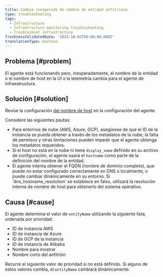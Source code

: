 ```yaml
---
title: Cambio inesperado de nombre de entidad anfitriona
type: troubleshooting
tags:
  - Infrastructure
  - Infrastructure monitoring troubleshooting
  - Troubleshoot infrastructure
freshnessValidatedDate: '2023-10-02T00:00:00.000Z'
translationType: machine
---
```


## Problema [#problem]

El agente está funcionando pero, inesperadamente, el nombre de la entidad o el nombre de host en la UI o la telemetría cambia para el agente de infraestructura.

## Solución [#solution]

Revise la configuración [del nombre de host](/docs/infrastructure/install-infrastructure-agent/configuration/infrastructure-agent-configuration-settings/#hostname-variables) en la configuración del agente.

Considere las siguientes pautas:

* Para entornos de nube (AWS, Azure, GCP), asegúrese de que el ID de la instancia se pueda obtener a través de los metadatos de la nube; la falta de permisos y otras limitaciones pueden impedir que el agente obtenga los metadatos requeridos.
* Si el host no está en la nube ni tiene `display_name` definido en su archivo de configuración, el agente usará el `hostname` como parte de la definición del nombre de la entidad.
* El agente intenta obtener el FQDN (nombre de dominio completo), que puede no estar configurado correctamente en DNS o localmente, o puede cambiar dinámicamente en su entorno. Si 'dns_hostname_resolution' se establece en falso, utilizará la resolución interna de nombre de host para obtenerlo del sistema operativo.

## Causa [#cause]

El agente determina el valor de `entityName` utilizando la siguiente lista, ordenada por prioridad:

* ID de instancia AWS
* ID de instancia de Azure
* ID de GCP de la instancia
* ID de instancia de Alibaba
* Nombre para mostrar
* Nombre corto del anfitrión

Recurre al siguiente valor de prioridad si no está definido. Si alguno de estos valores cambia, el `entityName` cambiará dinámicamente.